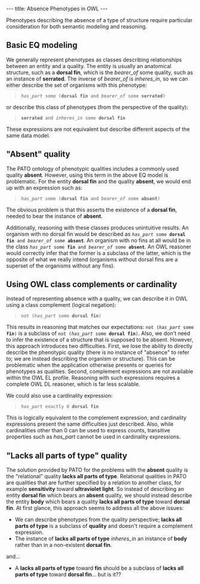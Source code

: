 ---
title: Absence Phenotypes in OWL
---

Phenotypes describing the absence of a type of structure require particular consideration for both semantic modeling and reasoning.

==Basic EQ modeling==
We generally represent phenotypes as classes describing relationships between an entity and a quality. The entity is usually an anatomical structure, such as a '''dorsal fin''', which is the ''bearer_of'' some quality, such as an instance of '''serrated'''. The inverse of ''bearer_of'' is ''inheres_in'', so we can either describe the set of organisms with this phenotype:

<blockquote><tt>''has_part'' some ('''dorsal fin''' and ''bearer_of'' some '''serrated''')</tt></blockquote>

or describe this class of phenotypes (from the perspective of the quality):

<blockquote><tt>'''serrated''' and ''inheres_in'' some '''dorsal fin'''</tt></blockquote>

These expressions are not equivalent but describe different aspects of the same data model.

=="Absent" quality==
The PATO ontology of phenotypic qualities includes a commonly used quality '''absent'''. However, using this term in the above EQ model is problematic. For the entity '''dorsal fin''' and the quality '''absent''', we would end up with an expression such as:

<blockquote><tt>''has_part'' some ('''dorsal fin''' and ''bearer_of'' some '''absent''')</tt></blockquote>

The obvious problem is that this asserts the existence of a '''dorsal fin''', needed to bear the instance of '''absent'''.

Additionally, reasoning with these classes produces unintuitive results. An organism with no dorsal fin would be described as <tt>''has_part'' some '''dorsal fin''' and ''bearer_of'' some '''absent'''</tt>. An organism with no fins at all would be in the class <tt>''has_part'' some '''fin''' and ''bearer_of'' some '''absent'''</tt>. An OWL reasoner would correctly infer that the former is a subclass of the latter, which is the opposite of what we really intend (organisms without dorsal fins are a superset of the organisms without any fins).

==Using OWL class complements or cardinality==
Instead of representing absence with a quality, we can describe it in OWL using a class complement (logical negation):

<blockquote><tt>not (''has_part'' some '''dorsal fin''')</tt></blockquote>

This results in reasoning that matches our expectations: <tt>not (''has_part'' some '''fin''')</tt> is a subclass of <tt>not (''has_part'' some '''dorsal fin''')</tt>. Also, we don't need to infer the existence of a structure that is supposed to be absent. However, this approach introduces two difficulties. First, we lose the ability to directly describe the phenotypic quality (there is no instance of "absence" to refer to; we are instead describing the organism or structure). This can be problematic when the application otherwise presents or queries for phenotypes as qualities. Second, complement expressions are not available within the OWL EL profile. Reasoning with such expressions requires a complete OWL DL reasoner, which is far less scalable.

We could also use a cardinality expression:

<blockquote><tt>''has_part'' exactly 0 '''dorsal fin'''</tt></blockquote>

This is logically equivalent to the complement expression, and cardinality expressions present the same difficulties just described. Also, while cardinalities other than 0 can be used to express counts, transitive properties such as ''has_part'' cannot be used in cardinality expressions.

=="Lacks all parts of type" quality==
The solution provided by PATO for the problems with the '''absent''' quality is the "relational" quality '''lacks all parts of type'''. Relational qualities in PATO are qualities that are further specified by a relation to another class, for example '''sensitivity''' toward '''ultraviolet light'''. So instead of describing an entity '''dorsal fin''' which bears an '''absent''' quality, we should instead describe the entity '''body''' which bears a quality '''lacks all parts of type''' toward '''dorsal fin'''. At first glance, this approach seems to address all the above issues:
* We can describe phenotypes from the quality perspective; '''lacks all parts of type''' is a subclass of '''quality''' and doesn't require a complement expression.
* The instance of '''lacks all parts of type''' ''inheres_in'' an instance of '''body''' rather than in a non-existent '''dorsal fin'''.
and...
* A '''lacks all parts of type''' toward '''fin''' should be a subclass of '''lacks all parts of type''' toward '''dorsal fin'''... but is it??